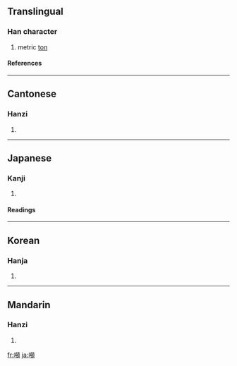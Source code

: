 {{see|吨}}

==Translingual==
===Han character===
{{Han char|rn=30|rad=口|as=13|sn=16|four=6108<sub>6</sub>|canj=口心山金 (RPUC)}}
# metric [[ton]]
====References====
{{Han ref|kx=0211.121|dkj=04429|hdz=10689.100|uh=5678|ud=22136|bh=BEB7|bd=48823}}
----
==Cantonese==
===Hanzi===
{{yue-hanzi|jyut=|y=deun1}}
# {{defn|Cantonese}}
----
==Japanese==
===Kanji===
{{ja-kanji|grade=|rs=口13}}
# {{defn|Japanese}} 
====Readings====
{{ja-readings|on=[[とん]] (ton)|kun=[[とん]] (ton)}}
----
==Korean==
===Hanja===
{{ko-hanja|hangeul=[[톤]]|rv=ton|mr=t'on}}
# {{defn|Korean}}
----
==Mandarin==
===Hanzi===
{{cmn-hanzi|sim=吨|pin=[[dūn]] ([[dun1]]), [[hǎn]] ([[han3]]), [[lán]] ([[lan2]])|wg=tun<sup>1</sup>, han<sup>3</sup>, lan<sup>2</sup>}}
# {{defn|Mandarin}}

[[fr:噸]]
[[ja:噸]]